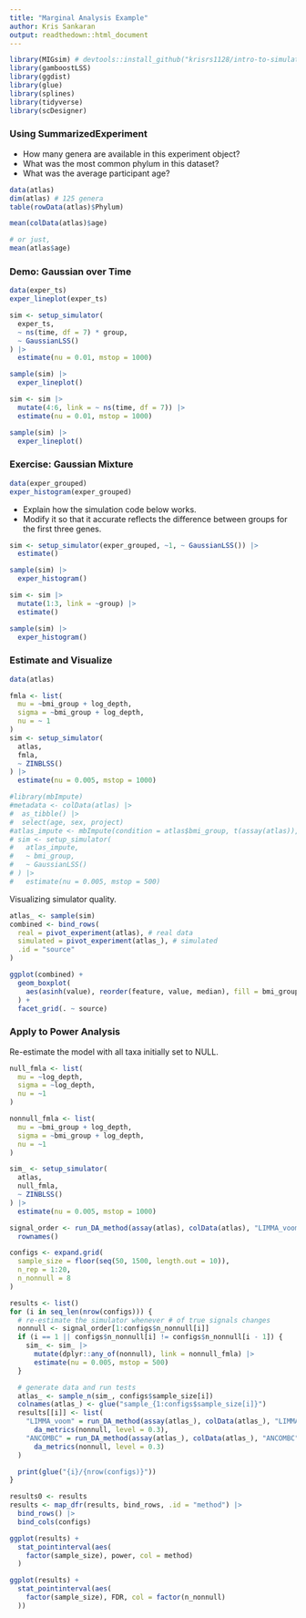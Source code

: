 ```yaml
---
title: "Marginal Analysis Example"
author: Kris Sankaran
output: readthedown::html_document
---
```


```r
library(MIGsim) # devtools::install_github("krisrs1128/intro-to-simulation/MIGsim")
library(gamboostLSS)
library(ggdist)
library(glue)
library(splines)
library(tidyverse)
library(scDesigner)
```

### Using SummarizedExperiment

* How many genera are available in this experiment object?
* What was the most common phylum in this dataset?
* What was the average participant age?

```r
data(atlas)
dim(atlas) # 125 genera
table(rowData(atlas)$Phylum)

mean(colData(atlas)$age)

# or just,
mean(atlas$age)
```

### Demo: Gaussian over Time

```r
data(exper_ts)
exper_lineplot(exper_ts)
```

```r
sim <- setup_simulator(
  exper_ts,
  ~ ns(time, df = 7) * group,
  ~ GaussianLSS()
) |>
  estimate(nu = 0.01, mstop = 1000)

sample(sim) |>
  exper_lineplot()
```

```r
sim <- sim |>
  mutate(4:6, link = ~ ns(time, df = 7)) |>
  estimate(nu = 0.01, mstop = 1000)

sample(sim) |>
  exper_lineplot()
```


### Exercise: Gaussian Mixture

```r
data(exper_grouped)
exper_histogram(exper_grouped)
```

* Explain how the simulation code below works. 
* Modify it so that it accurate reflects the difference between groups for the first three genes.

```r
sim <- setup_simulator(exper_grouped, ~1, ~ GaussianLSS()) |>
  estimate()

sample(sim) |>
  exper_histogram()
```

```r
sim <- sim |>
  mutate(1:3, link = ~group) |>
  estimate()

sample(sim) |>
  exper_histogram()
```

### Estimate and Visualize

```r
data(atlas)

fmla <- list(
  mu = ~bmi_group + log_depth,
  sigma = ~bmi_group + log_depth,
  nu = ~ 1
)
sim <- setup_simulator(
  atlas,
  fmla,
  ~ ZINBLSS()
) |>
  estimate(nu = 0.005, mstop = 1000)
```

```r
#library(mbImpute)
#metadata <- colData(atlas) |>
#  as_tibble() |>
#  select(age, sex, project)
#atlas_impute <- mbImpute(condition = atlas$bmi_group, t(assay(atlas)), metadata = metadata)
# sim <- setup_simulator(
#   atlas_impute,
#   ~ bmi_group,
#   ~ GaussianLSS()
# ) |>
#   estimate(nu = 0.005, mstop = 500)
```

Visualizing simulator quality.

```r
atlas_ <- sample(sim)
combined <- bind_rows(
  real = pivot_experiment(atlas), # real data
  simulated = pivot_experiment(atlas_), # simulated
  .id = "source"
)

ggplot(combined) +
  geom_boxplot(
    aes(asinh(value), reorder(feature, value, median), fill = bmi_group)
  ) +
  facet_grid(. ~ source)
```

### Apply to Power Analysis

Re-estimate the model with all taxa initially set to NULL.

```r
null_fmla <- list(
  mu = ~log_depth,
  sigma = ~log_depth,
  nu = ~1
)

nonnull_fmla <- list(
  mu = ~bmi_group + log_depth,
  sigma = ~bmi_group + log_depth,
  nu = ~1
)

sim_ <- setup_simulator(
  atlas,
  null_fmla,
  ~ ZINBLSS()
) |>
  estimate(nu = 0.005, mstop = 1000)
```

```r
signal_order <- run_DA_method(assay(atlas), colData(atlas), "LIMMA_voom") |>
  rownames()

configs <- expand.grid(
  sample_size = floor(seq(50, 1500, length.out = 10)),
  n_rep = 1:20,
  n_nonnull = 8
)

results <- list()
for (i in seq_len(nrow(configs))) {
  # re-estimate the simulator whenever # of true signals changes
  nonnull <- signal_order[1:configs$n_nonnull[i]]
  if (i == 1 || configs$n_nonnull[i] != configs$n_nonnull[i - 1]) {
    sim_ <- sim_ |>
      mutate(dplyr::any_of(nonnull), link = nonnull_fmla) |>
      estimate(nu = 0.005, mstop = 500)
  }

  # generate data and run tests
  atlas_ <- sample_n(sim_, configs$sample_size[i])
  colnames(atlas_) <- glue("sample_{1:configs$sample_size[i]}")
  results[[i]] <- list(
    "LIMMA_voom" = run_DA_method(assay(atlas_), colData(atlas_), "LIMMA_voom") |>
      da_metrics(nonnull, level = 0.3),
    "ANCOMBC" = run_DA_method(assay(atlas_), colData(atlas_), "ANCOMBC") |>
      da_metrics(nonnull, level = 0.3)
  )

  print(glue("{i}/{nrow(configs)}"))
}
```

```r
results0 <- results
results <- map_dfr(results, bind_rows, .id = "method") |>
  bind_rows() |>
  bind_cols(configs)

ggplot(results) +
  stat_pointinterval(aes(
    factor(sample_size), power, col = method)
  )

ggplot(results) +
  stat_pointinterval(aes(
    factor(sample_size), FDR, col = factor(n_nonnull)
  ))
```